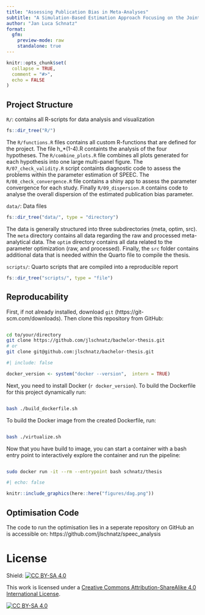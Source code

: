 ```yaml
---
title: "Assessing Publication Bias in Meta-Analyses"
subtitle: "A Simulation-Based Estimation Approach Focusing on the Joint Distribution of Effect Size and Sample Size"
author: "Jan Luca Schnatz"
format: 
  gfm:
    preview-mode: raw
    standalone: true
---
```


```r
knitr::opts_chunk$set(
  collapse = TRUE,
  comment = "#>",
  echo = FALSE
)
```

## Project Structure

`R/`: contains all R-scripts for data analysis and visualization

```r
fs::dir_tree("R/")
```

The `R/functions.R` files contains all custom R-functions that are defined for the project. The file h_*(1-4).R containts the analysis of the four hypotheses. The `R/combine_plots.R` file combines all plots generated for each hypothesis into one large multi-panel figure. The `R/07_check_validity.R` script containts diagnostic code to assess the problems within the parameter estimation of SPEEC. The `R/08_check_convergence.R` file contains a shiny app to assess the parameter convergence for each study. Finally `R/09_dispersion.R` contains code to analyse the overall dispersion of the estimated publication bias parameter.

`data/`: Data files

```r
fs::dir_tree("data/", type = "directory")
```

The data is generally structured into three subdirectories (meta, optim, src). The `meta` directory contains all data regarding the raw and processed meta-analytical data. The `optim` directory contains all data related to the parameter optimization (raw, and processed). Finally, the `src` folder contains additional data that is needed within the Quarto file to compile the thesis.

`scripts/`: Quarto scripts that are compiled into a reproducible report

```r
fs::dir_tree("scripts/", type = "file")
```

## Reproducability

First, if not already installed, download `git` (https://git-scm.com/downloads). Then clone this repository from GitHub:

```bash

cd to/your/directory
git clone https://github.com/jlschnatz/bachelor-thesis.git 
# or
git clone git@github.com:jlschnatz/bachelor-thesis.git 

```

```r
#| include: false

docker_version <- system("docker --version",  intern = TRUE)

```

Next, you need to install Docker (`r docker_version`). To build the Dockerfile for this project dynamically run:

```bash

bash ./build_dockerfile.sh 

```

To build the Docker image from the created Dockerfile, run:


```bash

bash ./virtualize.sh

```

Now that you have build to image, you can start a container with a bash entry point to interactively explore the container and run the pipeline:

```bash

sudo docker run -it --rm --entrypoint bash schnatz/thesis

```

```r
#| echo: false

knitr::include_graphics(here::here("figures/dag.png"))

```

## Optimisation Code

The code to run the optimisation lies in a seperate repository on GitHub an is accessible on: https://github.com/jlschnatz/speec_analysis

# License

Shield: [![CC BY-SA 4.0][cc-by-sa-shield]][cc-by-sa]

This work is licensed under a
[Creative Commons Attribution-ShareAlike 4.0 International License][cc-by-sa].

[![CC BY-SA 4.0][cc-by-sa-image]][cc-by-sa]

[dag]: figures/dag.png
[cc-by-sa]: http://creativecommons.org/licenses/by-sa/4.0/
[cc-by-sa-image]: https://licensebuttons.net/l/by-sa/4.0/88x31.png
[cc-by-sa-shield]: https://img.shields.io/badge/License-CC%20BY--SA%204.0-lightgrey.svg